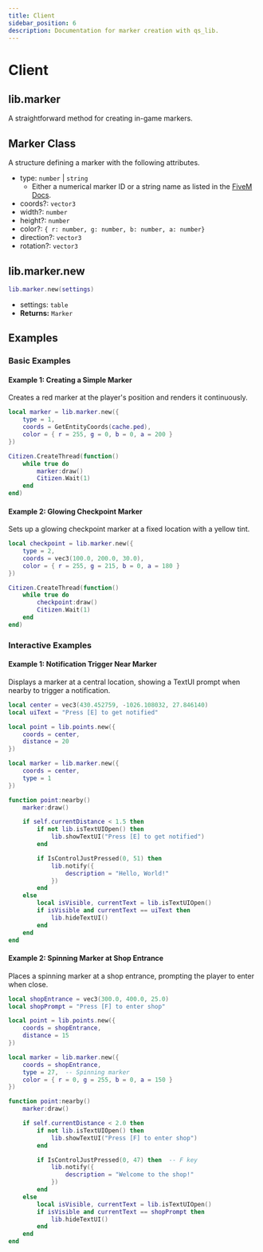 ```yaml
---
title: Client
sidebar_position: 6
description: Documentation for marker creation with qs_lib.
---
```


# Client

## lib.marker

A straightforward method for creating in-game markers.

## Marker Class

A structure defining a marker with the following attributes.

- type: `number` | `string`
  - Either a numerical marker ID or a string name as listed in the [FiveM Docs](https://docs.fivem.net/docs/game-references/markers/).
- coords?: `vector3`
- width?: `number`
- height?: `number`
- color?: `{ r: number, g: number, b: number, a: number}`
- direction?: `vector3`
- rotation?: `vector3`

## lib.marker.new

```lua
lib.marker.new(settings)
```

- settings: `table`
- **Returns:** `Marker`

## Examples

### Basic Examples

#### Example 1: Creating a Simple Marker

Creates a red marker at the player's position and renders it continuously.

```lua
local marker = lib.marker.new({
    type = 1,
    coords = GetEntityCoords(cache.ped),
    color = { r = 255, g = 0, b = 0, a = 200 }
})

Citizen.CreateThread(function()
    while true do
        marker:draw()
        Citizen.Wait(1)
    end
end)
```

#### Example 2: Glowing Checkpoint Marker

Sets up a glowing checkpoint marker at a fixed location with a yellow tint.

```lua
local checkpoint = lib.marker.new({
    type = 2,
    coords = vec3(100.0, 200.0, 30.0),
    color = { r = 255, g = 215, b = 0, a = 180 }
})

Citizen.CreateThread(function()
    while true do
        checkpoint:draw()
        Citizen.Wait(1)
    end
end)
```

### Interactive Examples

#### Example 1: Notification Trigger Near Marker

Displays a marker at a central location, showing a TextUI prompt when nearby to trigger a notification.

```lua
local center = vec3(430.452759, -1026.108032, 27.846140)
local uiText = "Press [E] to get notified"

local point = lib.points.new({
    coords = center,
    distance = 20
})

local marker = lib.marker.new({
    coords = center,
    type = 1
})

function point:nearby()
    marker:draw()

    if self.currentDistance < 1.5 then
        if not lib.isTextUIOpen() then
            lib.showTextUI("Press [E] to get notified")
        end

        if IsControlJustPressed(0, 51) then
            lib.notify({
                description = "Hello, World!"
            })
        end
    else
        local isVisible, currentText = lib.isTextUIOpen()
        if isVisible and currentText == uiText then
            lib.hideTextUI()
        end
    end
end
```

#### Example 2: Spinning Marker at Shop Entrance

Places a spinning marker at a shop entrance, prompting the player to enter when close.

```lua
local shopEntrance = vec3(300.0, 400.0, 25.0)
local shopPrompt = "Press [F] to enter shop"

local point = lib.points.new({
    coords = shopEntrance,
    distance = 15
})

local marker = lib.marker.new({
    coords = shopEntrance,
    type = 27,  -- Spinning marker
    color = { r = 0, g = 255, b = 0, a = 150 }
})

function point:nearby()
    marker:draw()

    if self.currentDistance < 2.0 then
        if not lib.isTextUIOpen() then
            lib.showTextUI("Press [F] to enter shop")
        end

        if IsControlJustPressed(0, 47) then  -- F key
            lib.notify({
                description = "Welcome to the shop!"
            })
        end
    else
        local isVisible, currentText = lib.isTextUIOpen()
        if isVisible and currentText == shopPrompt then
            lib.hideTextUI()
        end
    end
end
```